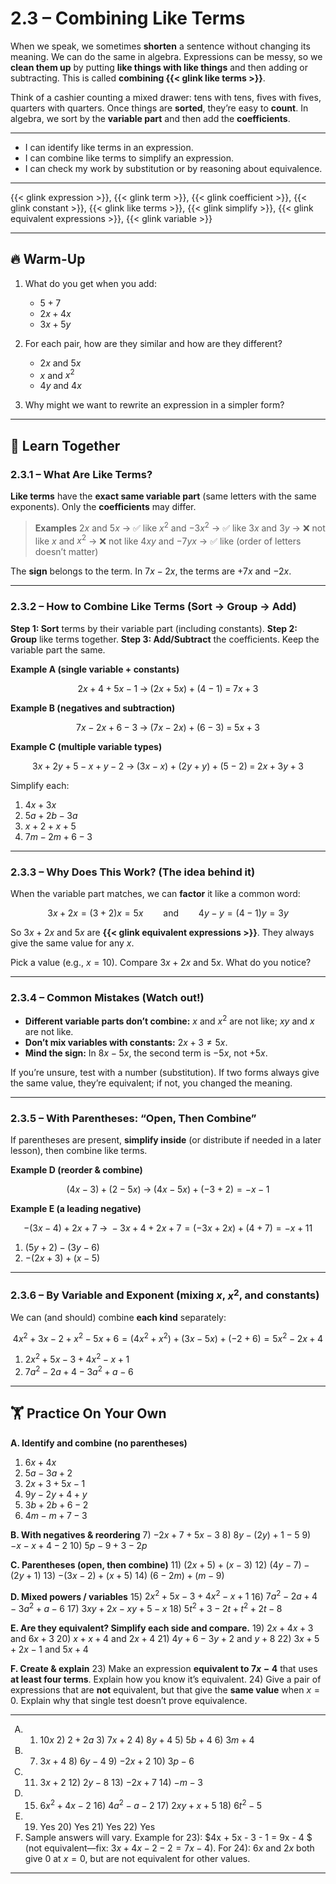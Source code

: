 # 2.3 – Combining Like Terms {.unnumbered}

When we speak, we sometimes **shorten** a sentence without changing its meaning. We can do the same in algebra. Expressions can be messy, so we **clean them up** by putting **like things with like things** and then adding or subtracting. This is called **combining {{< glink like terms >}}**.

Think of a cashier counting a mixed drawer: tens with tens, fives with fives, quarters with quarters. Once things are **sorted**, they’re easy to **count**. In algebra, we sort by the **variable part** and then add the **coefficients**.

---

:::{.objectives}

* I can identify like terms in an expression.
* I can combine like terms to simplify an expression.
* I can check my work by substitution or by reasoning about equivalence.
:::

---

:::{.vocab}
{{< glink expression >}}, {{< glink term >}}, {{< glink coefficient >}}, {{< glink constant >}}, {{< glink like terms >}}, {{< glink simplify >}}, {{< glink equivalent expressions >}}, {{< glink variable >}}
:::

---

## 🔥 Warm-Up

1. What do you get when you add:

   * $5 + 7$
   * $2x + 4x$
   * $3x + 5y$

2. For each pair, how are they similar and how are they different?

   * $2x$ and $5x$
   * $x$ and $x^2$
   * $4y$ and $4x$

3. Why might we want to rewrite an expression in a simpler form?

---

## 👥 Learn Together

### 2.3.1 – What Are Like Terms?

**Like terms** have the **exact same variable part** (same letters with the same exponents). Only the **coefficients** may differ.

> **Examples**
> $2x$ and $5x$ → ✅ like
> $x^2$ and $-3x^2$ → ✅ like
> $3x$ and $3y$ → ❌ not like
> $x$ and $x^2$ → ❌ not like
> $4xy$ and $-7yx$ → ✅ like (order of letters doesn’t matter)

:::{.remember}
The **sign** belongs to the term. In $7x - 2x$, the terms are $+7x$ and $-2x$.
:::

---

### 2.3.2 – How to Combine Like Terms (Sort → Group → Add)

**Step 1: Sort** terms by their variable part (including constants).
**Step 2: Group** like terms together.
**Step 3: Add/Subtract** the coefficients. Keep the variable part the same.

**Example A (single variable + constants)**

$$
2x + 4 + 5x - 1 \;\to\; (2x + 5x) + (4 - 1) \;=\; 7x + 3
$$

**Example B (negatives and subtraction)**

$$
7x - 2x + 6 - 3 \;\to\; (7x - 2x) + (6 - 3) \;=\; 5x + 3
$$

**Example C (multiple variable types)**

$$
3x + 2y + 5 - x + y - 2 \;\to\; (3x - x) + (2y + y) + (5 - 2) \;=\; 2x + 3y + 3
$$

:::{.you-try title="Try it: Sort, group, and add"}
Simplify each:

1. $4x + 3x$
2. $5a + 2b - 3a$
3. $x + 2 + x + 5$
4. $7m - 2m + 6 - 3$
:::

---

### 2.3.3 – Why Does This Work? (The idea behind it)

When the variable part matches, we can **factor** it like a common word:

$$
3x + 2x = (3+2)x = 5x \qquad\text{and}\qquad 4y - y = (4-1)y = 3y
$$

So $3x + 2x$ and $5x$ are **{{< glink equivalent expressions >}}**. They always give the same value for any $x$.

:::{.think title="Convince yourself"}
Pick a value (e.g., $x=10$). Compare $3x + 2x$ and $5x$. What do you notice?
:::

---

### 2.3.4 – Common Mistakes (Watch out!)

* **Different variable parts don’t combine:** $x$ and $x^2$ are not like; $xy$ and $x$ are not like.
* **Don’t mix variables with constants:** $2x + 3 \neq 5x$.
* **Mind the sign:** In $8x - 5x$, the second term is $-5x$, not $+5x$.

:::{.gotcha}
If you’re unsure, test with a number (substitution). If two forms always give the same value, they’re equivalent; if not, you changed the meaning.
:::

---

### 2.3.5 – With Parentheses: “Open, Then Combine”

If parentheses are present, **simplify inside** (or distribute if needed in a later lesson), then combine like terms.

**Example D (reorder & combine)**

$$
(4x - 3) + (2 - 5x) \;\to\; (4x - 5x) + (-3 + 2) = -x - 1
$$

**Example E (a leading negative)**

$$
-(3x - 4) + 2x + 7 \;\to\; -3x + 4 + 2x + 7 = (-3x + 2x) + (4+7) = -x + 11
$$

:::{.you-try title="Try it with parentheses"}

1. $(5y + 2) - (3y - 6)$
2. $-(2x + 3) + (x - 5)$
:::

---

### 2.3.6 – By Variable and Exponent (mixing $x$, $x^2$, and constants)

We can (and should) combine **each kind** separately:

$$
4x^2 + 3x - 2 + x^2 - 5x + 6
= (4x^2 + x^2) + (3x - 5x) + (-2 + 6)
= 5x^2 - 2x + 4
$$

:::{.you-try title="Sort by kind"}

1. $2x^2 + 5x - 3 + 4x^2 - x + 1$
2. $7a^2 - 2a + 4 - 3a^2 + a - 6$

:::

---

## 🏋️ Practice On Your Own

**A. Identify and combine (no parentheses)**

1. $6x + 4x$
2. $5a - 3a + 2$
3. $2x + 3 + 5x - 1$
4. $9y - 2y + 4 + y$
5. $3b + 2b + 6 - 2$
6. $4m - m + 7 - 3$

**B. With negatives & reordering**
7\) $-2x + 7 + 5x - 3$
8\) $8y - (2y) + 1 - 5$
9\) $-x - x + 4 - 2$
10\) $5p - 9 + 3 - 2p$

**C. Parentheses (open, then combine)**
11\) $(2x + 5) + (x - 3)$
12\) $(4y - 7) - (2y + 1)$
13\) $-(3x - 2) + (x + 5)$
14\) $(6 - 2m) + (m - 9)$

**D. Mixed powers / variables**
15\) $2x^2 + 5x - 3 + 4x^2 - x + 1$
16\) $7a^2 - 2a + 4 - 3a^2 + a - 6$
17\) $3xy + 2x - xy + 5 - x$
18\) $5t^2 + 3 - 2t + t^2 + 2t - 8$

**E. Are they equivalent? Simplify each side and compare.**
19\) $2x + 4x + 3$ and $6x + 3$
20\) $x + x + 4$ and $2x + 4$
21\) $4y + 6 - 3y + 2$ and $y + 8$
22\) $3x + 5 + 2x - 1$ and $5x + 4$

**F. Create & explain**
23\) Make an expression **equivalent to $7x - 4$** that uses **at least four terms**. Explain how you know it’s equivalent.
24\) Give a pair of expressions that are **not** equivalent, but that give the **same value** when $x=0$. Explain why that single test doesn’t prove equivalence.

---

:::{.answers}
A) 1) $10x$  2) $2 + 2a$  3) $7x + 2$  4) $8y + 4$  5) $5b + 4$  6) $3m + 4$

B) 7) $3x + 4$  8) $6y - 4$  9) $-2x + 2$  10) $3p - 6$

C) 11) $3x + 2$  12) $2y - 8$  13) $-2x + 7$  14) $-m - 3$

D) 15) $6x^2 + 4x - 2$  16) $4a^2 - a - 2$  17) $2xy + x + 5$  18) $6t^2 - 5$

E) 19) Yes  20) Yes  21) Yes  22) Yes

F) Sample answers will vary. Example for 23): $4x + 5x - 3 - 1 = 9x - 4 $ (not equivalent—fix: $3x + 4x - 2 - 2 = 7x - 4$).
For 24): $6x$ and $2x$ both give $0$ at $x=0$, but are not equivalent for other values.
:::

---